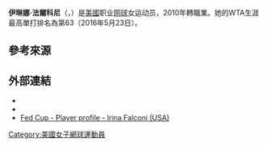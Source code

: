 {{Infobox 网球
|姓名=Irina Falconi
|image= [[File:Falconi_WMQ14_(6)_(14420385538).jpg|250px]]
|国籍={{USA}}
|生年=1990年
|生日={{birth date and age|mf=yes|1990|5|4}}
|出生地={{USA}}
|居住地={{USA}}
|身高=163
|体重=60
|持拍手=右
|反拍=雙手
|转职业年=2010年
|球拍=
|球衣=
|球鞋=
|单打最高排名=63（2016年5月23日）
|双打最高排名=
|现单打排名=
|现双打排名=
|单打冠军头衔=（WTA）1（ITF）5
|双打冠军头衔=（WTA）0（ITF）3
|职业战绩=
|雙打職業戰績=
|奖金=$1,176,289[[美元|美元]]
|澳网最好成绩=第二輪（2014、2015、2016）
|法网最好成绩=第三輪（2015）
|温网最好成绩=第二輪（2011、2012）
|美网最好成绩=第三輪（2011）
|澳網雙打最好成績=第二輪（2016）
|法網雙打最好成績=第一輪（2013）
|溫網雙打最好成績=第二輪（2012）
|美網雙打最好成績=第二輪（2012）
|大满贯个数=
|奥运会最好成绩=
}}

'''伊琳娜·法爾科尼'''（{{lang-en|'''Irina Falconi'''}}，{{bd|1990年|5月4日|catIdx=Falconi, Irina}}）是[[美國|美國]]职业[[网球|网球]]女运动员，2010年轉職業。她的WTA生涯最高單打排名為第63（2016年5月23日）。

==參考來源==
{{reflist}}

==外部連結==
{{Commonscat|Irina Falconi}}
* {{WTA|13733}}
* {{ITF Profile|id=100044410}}
* [http://www.fedcup.com/en/players/player/profile.aspx?playerid=100044410 Fed Cup - Player profile - Irina Falconi (USA)] {{Wayback|url=http://www.fedcup.com/en/players/player/profile.aspx?playerid=100044410 |date=20160305025707 }}

{{Authority control}}
{{DEFAULTSORT:Falconi, Irina}}
[[Category:美國女子網球運動員|Category:美國女子網球運動員]]